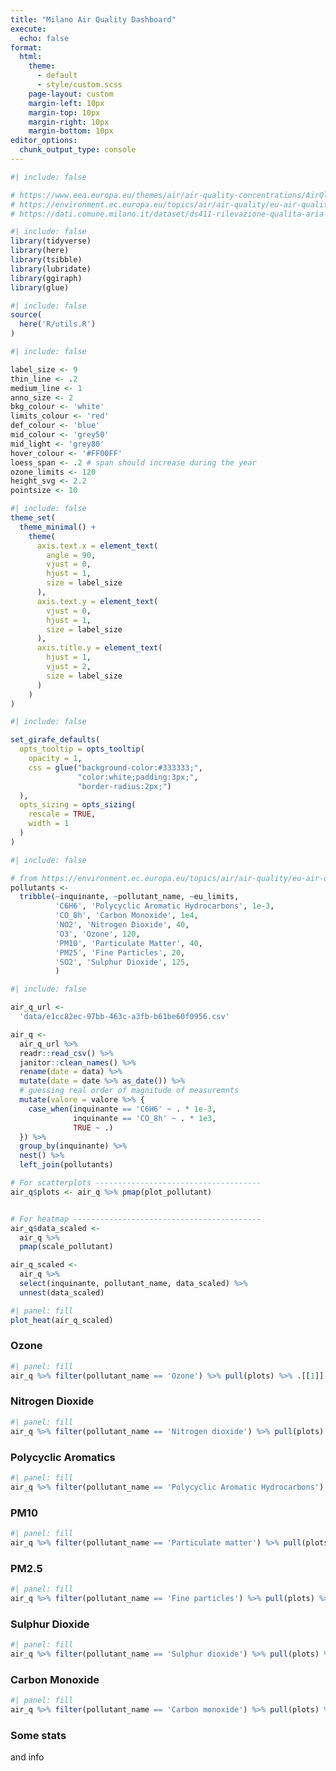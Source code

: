 ```yaml
---
title: "Milano Air Quality Dashboard"
execute:
  echo: false
format:
  html: 
    theme:
      - default
      - style/custom.scss
    page-layout: custom
    margin-left: 10px
    margin-top: 10px
    margin-right: 10px
    margin-bottom: 10px
editor_options: 
  chunk_output_type: console
---
```


```r
#| include: false

# https://www.eea.europa.eu/themes/air/air-quality-concentrations/AirQlimitvalues.png
# https://environment.ec.europa.eu/topics/air/air-quality/eu-air-quality-standards_en
# https://dati.comune.milano.it/dataset/ds411-rilevazione-qualita-aria-2022
```


```r
#| include: false
library(tidyverse)
library(here)
library(tsibble)
library(lubridate)
library(ggiraph)
library(glue)
```

```r
#| include: false
source(
  here('R/utils.R')
)
```


```r
#| include: false

label_size <- 9
thin_line <- .2
medium_line <- 1
anno_size <- 2
bkg_colour <- 'white'
limits_colour <- 'red'
def_colour <- 'blue'
mid_colour <- 'grey50'
mid_light <- 'grey80'
hover_colour <- '#FF00FF'
loess_span <- .2 # span should increase during the year
ozone_limits <- 120
height_svg <- 2.2
pointsize <- 10
```


```r
#| include: false
theme_set(
  theme_minimal() +
    theme(
      axis.text.x = element_text(
        angle = 90,
        vjust = 0,
        hjust = 1,
        size = label_size
      ),
      axis.text.y = element_text(
        vjust = 0,
        hjust = 1,
        size = label_size
      ),
      axis.title.y = element_text(
        hjust = 1,
        vjust = 2,
        size = label_size
      )
    ) 
)
```


```r
#| include: false

set_girafe_defaults(
  opts_tooltip = opts_tooltip(
    opacity = 1,
    css = glue("background-color:#333333;",
               "color:white;padding:3px;",
               "border-radius:2px;")
  ),
  opts_sizing = opts_sizing(
    rescale = TRUE,
    width = 1
  )
)
```


```r
#| include: false

# from https://environment.ec.europa.eu/topics/air/air-quality/eu-air-quality-standards_en
pollutants <- 
  tribble(~inquinante, ~pollutant_name, ~eu_limits,
          'C6H6', 'Polycyclic Aromatic Hydrocarbons', 1e-3,
          'CO_8h', 'Carbon Monoxide', 1e4,
          'NO2', 'Nitrogen Dioxide', 40,
          'O3', 'Ozone', 120,
          'PM10', 'Particulate Matter', 40,
          'PM25', 'Fine Particles', 20,
          'SO2', 'Sulphur Dioxide', 125,
          )
```

```r
#| include: false

air_q_url <-
  'data/e1cc82ec-97bb-463c-a3fb-b61be60f0956.csv'

air_q <- 
  air_q_url %>% 
  readr::read_csv() %>% 
  janitor::clean_names() %>% 
  rename(date = data) %>% 
  mutate(date = date %>% as_date()) %>% 
  # guessing real order of magnitude of measuremnts
  mutate(valore = valore %>% {
    case_when(inquinante == 'C6H6' ~ . * 1e-3,
              inquinante == 'CO_8h' ~ . * 1e3,
              TRUE ~ .)
  }) %>% 
  group_by(inquinante) %>% 
  nest() %>% 
  left_join(pollutants)

# For scatterplots -------------------------------------
air_q$plots <- air_q %>% pmap(plot_pollutant)


# For heatmap ------------------------------------------
air_q$data_scaled <- 
  air_q %>% 
  pmap(scale_pollutant)

air_q_scaled <-
  air_q %>% 
  select(inquinante, pollutant_name, data_scaled) %>% 
  unnest(data_scaled)
```

:::::: {.grid}

::::: {.g-col-8}

::: {.g-col-12}

```r
#| panel: fill
plot_heat(air_q_scaled)
```

:::

:::: {.g-col-12}

::: {.panel-tabset}

### Ozone

```r
#| panel: fill
air_q %>% filter(pollutant_name == 'Ozone') %>% pull(plots) %>% .[[1]]
```

### Nitrogen Dioxide

```r
#| panel: fill
air_q %>% filter(pollutant_name == 'Nitrogen dioxide') %>% pull(plots) %>% .[[1]]
```

### Polycyclic Aromatics

```r
#| panel: fill
air_q %>% filter(pollutant_name == 'Polycyclic Aromatic Hydrocarbons') %>% pull(plots) %>% .[[1]]
```

### PM10

```r
#| panel: fill
air_q %>% filter(pollutant_name == 'Particulate matter') %>% pull(plots) %>% .[[1]]
```

### PM2.5

```r
#| panel: fill
air_q %>% filter(pollutant_name == 'Fine particles') %>% pull(plots) %>% .[[1]]
```

### Sulphur Dioxide

```r
#| panel: fill
air_q %>% filter(pollutant_name == 'Sulphur dioxide') %>% pull(plots) %>% .[[1]]
```

### Carbon Monoxide

```r
#| panel: fill
air_q %>% filter(pollutant_name == 'Carbon monoxide') %>% pull(plots) %>% .[[1]]
```

:::

::::

:::::

::::: {.g-col-4}

### Some stats

and info

:::::

:::::